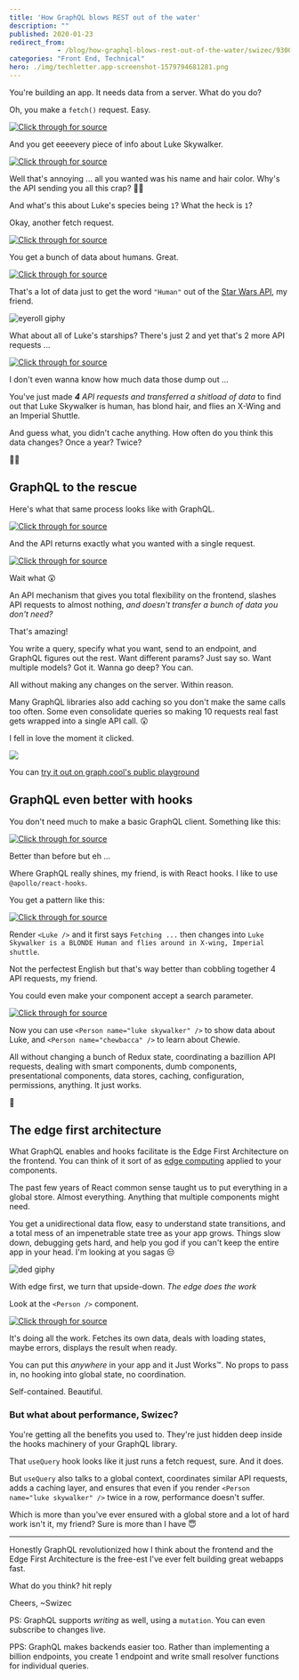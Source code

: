 ```yaml
---
title: 'How GraphQL blows REST out of the water'
description: ""
published: 2020-01-23
redirect_from: 
            - /blog/how-graphql-blows-rest-out-of-the-water/swizec/9300
categories: "Front End, Technical"
hero: ./img/techletter.app-screenshot-1579794681281.png
---
```

You&#x27;re building an app. It needs data from a server. What do you do?



Oh, you make a `fetch()` request. Easy.



[![Click through for source](./img/techletter.app-screenshot-1579794681281.png)](https://carbon.now.sh/?bg=rgba(255,255,255,1)&amp;t=seti&amp;l=javascript&amp;ds=true&amp;wc=true&amp;wa=true&amp;pv=48px&amp;ph=32px&amp;ln=false&amp;code=fetch(&#x27;https%3A%2F%2Fswapi.co%2Fapi%2Fpeople%2F1%2F&#x27;)%0A%09.then(res%20%3D%3E%20res.json())%0A%09.then(console.log))



And you get eeeevery piece of info about Luke Skywalker.



[![Click through for source](./img/techletter.app-screenshot-1579795602007.png)](https://carbon.now.sh/?bg=rgba(255,255,255,1)&amp;t=seti&amp;l=json&amp;ds=true&amp;wc=true&amp;wa=true&amp;pv=48px&amp;ph=32px&amp;ln=false&amp;code=%7B%0A%09%22name%22%3A%20%22Luke%20Skywalker%22%2C%0A%09%22height%22%3A%20%22172%22%2C%0A%09%22mass%22%3A%20%2277%22%2C%0A%09%22hair_color%22%3A%20%22blond%22%2C%0A%09%22skin_color%22%3A%20%22fair%22%2C%0A%09%22eye_color%22%3A%20%22blue%22%2C%0A%09%22birth_year%22%3A%20%2219BBY%22%2C%0A%09%22gender%22%3A%20%22male%22%2C%0A%09%22homeworld%22%3A%20%22https%3A%2F%2Fswapi.co%2Fapi%2Fplanets%2F1%2F%22%2C%0A%09%22films%22%3A%20%5B%0A%09%09%22https%3A%2F%2Fswapi.co%2Fapi%2Ffilms%2F2%2F%22%2C%0A%09%09%22https%3A%2F%2Fswapi.co%2Fapi%2Ffilms%2F6%2F%22%2C%0A%09%09%22https%3A%2F%2Fswapi.co%2Fapi%2Ffilms%2F3%2F%22%2C%0A%09%09%22https%3A%2F%2Fswapi.co%2Fapi%2Ffilms%2F1%2F%22%2C%0A%09%09%22https%3A%2F%2Fswapi.co%2Fapi%2Ffilms%2F7%2F%22%0A%09%5D%2C%0A%09%22species%22%3A%20%5B%0A%09%09%22https%3A%2F%2Fswapi.co%2Fapi%2Fspecies%2F1%2F%22%0A%09%5D%2C%0A%09%22vehicles%22%3A%20%5B%0A%09%09%22https%3A%2F%2Fswapi.co%2Fapi%2Fvehicles%2F14%2F%22%2C%0A%09%09%22https%3A%2F%2Fswapi.co%2Fapi%2Fvehicles%2F30%2F%22%0A%09%5D%2C%0A%09%22starships%22%3A%20%5B%0A%09%09%22https%3A%2F%2Fswapi.co%2Fapi%2Fstarships%2F12%2F%22%2C%0A%09%09%22https%3A%2F%2Fswapi.co%2Fapi%2Fstarships%2F22%2F%22%0A%09%5D%2C%0A%09%22created%22%3A%20%222014-12-09T13%3A50%3A51.644000Z%22%2C%0A%09%22edited%22%3A%20%222014-12-20T21%3A17%3A56.891000Z%22%2C%0A%09%22url%22%3A%20%22https%3A%2F%2Fswapi.co%2Fapi%2Fpeople%2F1%2F%22%0A%7D)



Well that&#x27;s annoying ... all you wanted was his name and hair color. Why&#x27;s the API sending you all this crap? 🤦‍♂️



And what&#x27;s this about Luke&#x27;s species being `1`? What the heck is `1`?



Okay, another fetch request.



[![Click through for source](./img/techletter.app-screenshot-1579794681428.png)](https://carbon.now.sh/?bg=rgba(255,255,255,1)&amp;t=seti&amp;l=javascript&amp;ds=true&amp;wc=true&amp;wa=true&amp;pv=48px&amp;ph=32px&amp;ln=false&amp;code=fetch(&#x27;https%3A%2F%2Fswapi.co%2Fapi%2Fspecies%2F1%2F&#x27;)%0A%09.then(res%20%3D%3E%20res.json())%0A%09.then(console.log))



You get a bunch of data about humans. Great.



[![Click through for source](./img/techletter.app-screenshot-1579794681620.png)](https://carbon.now.sh/?bg=rgba(255,255,255,1)&amp;t=seti&amp;l=json&amp;ds=true&amp;wc=true&amp;wa=true&amp;pv=48px&amp;ph=32px&amp;ln=false&amp;code=%7B%0A%09%22name%22%3A%20%22Human%22%2C%0A%09%22classification%22%3A%20%22mammal%22%2C%0A%09%22designation%22%3A%20%22sentient%22%2C%0A%09%22average_height%22%3A%20%22180%22%2C%0A%09%22skin_colors%22%3A%20%22caucasian%2C%20black%2C%20asian%2C%20hispanic%22%2C%0A%09%22hair_colors%22%3A%20%22blonde%2C%20brown%2C%20black%2C%20red%22%2C%0A%09%22eye_colors%22%3A%20%22brown%2C%20blue%2C%20green%2C%20hazel%2C%20grey%2C%20amber%22%2C%0A%09%22average_lifespan%22%3A%20%22120%22%2C%0A%09%22homeworld%22%3A%20%22https%3A%2F%2Fswapi.co%2Fapi%2Fplanets%2F9%2F%22%2C%0A%09%22language%22%3A%20%22Galactic%20Basic%22%2C%0A%09%22people%22%3A%20%5B%0A%09%09%22https%3A%2F%2Fswapi.co%2Fapi%2Fpeople%2F1%2F%22%2C%0A%09%09%22https%3A%2F%2Fswapi.co%2Fapi%2Fpeople%2F4%2F%22%2C%0A%09%09%22https%3A%2F%2Fswapi.co%2Fapi%2Fpeople%2F5%2F%22%2C%0A%09%09%22https%3A%2F%2Fswapi.co%2Fapi%2Fpeople%2F6%2F%22%2C%0A%09%09%22https%3A%2F%2Fswapi.co%2Fapi%2Fpeople%2F7%2F%22%2C%0A%09%09%22https%3A%2F%2Fswapi.co%2Fapi%2Fpeople%2F9%2F%22%2C%0A%09%09%22https%3A%2F%2Fswapi.co%2Fapi%2Fpeople%2F10%2F%22%2C%0A%09%09%22https%3A%2F%2Fswapi.co%2Fapi%2Fpeople%2F11%2F%22%2C%0A%09%09%22https%3A%2F%2Fswapi.co%2Fapi%2Fpeople%2F12%2F%22%2C%0A%09%09%22https%3A%2F%2Fswapi.co%2Fapi%2Fpeople%2F14%2F%22%2C%0A%09%09%22https%3A%2F%2Fswapi.co%2Fapi%2Fpeople%2F18%2F%22%2C%0A%09%09%22https%3A%2F%2Fswapi.co%2Fapi%2Fpeople%2F19%2F%22%2C%0A%09%09%22https%3A%2F%2Fswapi.co%2Fapi%2Fpeople%2F21%2F%22%2C%0A%09%09%22https%3A%2F%2Fswapi.co%2Fapi%2Fpeople%2F22%2F%22%2C%0A%09%09%22https%3A%2F%2Fswapi.co%2Fapi%2Fpeople%2F25%2F%22%2C%0A%09%09%22https%3A%2F%2Fswapi.co%2Fapi%2Fpeople%2F26%2F%22%2C%0A%09%09%22https%3A%2F%2Fswapi.co%2Fapi%2Fpeople%2F28%2F%22%2C%0A%09%09%22https%3A%2F%2Fswapi.co%2Fapi%2Fpeople%2F29%2F%22%2C%0A%09%09%22https%3A%2F%2Fswapi.co%2Fapi%2Fpeople%2F32%2F%22%2C%0A%09%09%22https%3A%2F%2Fswapi.co%2Fapi%2Fpeople%2F34%2F%22%2C%0A%09%09%22https%3A%2F%2Fswapi.co%2Fapi%2Fpeople%2F43%2F%22%2C%0A%09%09%22https%3A%2F%2Fswapi.co%2Fapi%2Fpeople%2F51%2F%22%2C%0A%09%09%22https%3A%2F%2Fswapi.co%2Fapi%2Fpeople%2F60%2F%22%2C%0A%09%09%22https%3A%2F%2Fswapi.co%2Fapi%2Fpeople%2F61%2F%22%2C%0A%09%09%22https%3A%2F%2Fswapi.co%2Fapi%2Fpeople%2F62%2F%22%2C%0A%09%09%22https%3A%2F%2Fswapi.co%2Fapi%2Fpeople%2F66%2F%22%2C%0A%09%09%22https%3A%2F%2Fswapi.co%2Fapi%2Fpeople%2F67%2F%22%2C%0A%09%09%22https%3A%2F%2Fswapi.co%2Fapi%2Fpeople%2F68%2F%22%2C%0A%09%09%22https%3A%2F%2Fswapi.co%2Fapi%2Fpeople%2F69%2F%22%2C%0A%09%09%22https%3A%2F%2Fswapi.co%2Fapi%2Fpeople%2F74%2F%22%2C%0A%09%09%22https%3A%2F%2Fswapi.co%2Fapi%2Fpeople%2F81%2F%22%2C%0A%09%09%22https%3A%2F%2Fswapi.co%2Fapi%2Fpeople%2F84%2F%22%2C%0A%09%09%22https%3A%2F%2Fswapi.co%2Fapi%2Fpeople%2F85%2F%22%2C%0A%09%09%22https%3A%2F%2Fswapi.co%2Fapi%2Fpeople%2F86%2F%22%2C%0A%09%09%22https%3A%2F%2Fswapi.co%2Fapi%2Fpeople%2F35%2F%22%0A%09%5D%2C%0A%09%22films%22%3A%20%5B%0A%09%09%22https%3A%2F%2Fswapi.co%2Fapi%2Ffilms%2F2%2F%22%2C%0A%09%09%22https%3A%2F%2Fswapi.co%2Fapi%2Ffilms%2F7%2F%22%2C%0A%09%09%22https%3A%2F%2Fswapi.co%2Fapi%2Ffilms%2F5%2F%22%2C%0A%09%09%22https%3A%2F%2Fswapi.co%2Fapi%2Ffilms%2F4%2F%22%2C%0A%09%09%22https%3A%2F%2Fswapi.co%2Fapi%2Ffilms%2F6%2F%22%2C%0A%09%09%22https%3A%2F%2Fswapi.co%2Fapi%2Ffilms%2F3%2F%22%2C%0A%09%09%22https%3A%2F%2Fswapi.co%2Fapi%2Ffilms%2F1%2F%22%0A%09%5D%2C%0A%09%22created%22%3A%20%222014-12-10T13%3A52%3A11.567000Z%22%2C%0A%09%22edited%22%3A%20%222015-04-17T06%3A59%3A55.850671Z%22%2C%0A%09%22url%22%3A%20%22https%3A%2F%2Fswapi.co%2Fapi%2Fspecies%2F1%2F%22%0A%7D)



That&#x27;s a lot of data just to get the word `"Human"` out of the [Star Wars API](https://swapi.co/), my friend.



![eyeroll giphy](./img/media-qmfpjpAT2fJRK-giphy.gif)



What about all of Luke&#x27;s starships? There&#x27;s just 2 and yet that&#x27;s 2 more API requests ...



[![Click through for source](./img/techletter.app-screenshot-1579794681424.png)](https://carbon.now.sh/?bg=rgba(255,255,255,1)&amp;t=seti&amp;l=javascript&amp;ds=true&amp;wc=true&amp;wa=true&amp;pv=48px&amp;ph=32px&amp;ln=false&amp;code=fetch(%22https%3A%2F%2Fswapi.co%2Fapi%2Fstarships%2F12%2F%22)%0A%09.then(res%20%3D%3E%20res.json())%0A%09.then(console.log)%0A%09%0Afetch(%22https%3A%2F%2Fswapi.co%2Fapi%2Fstarships%2F22%2F%22)%0A%09.then(res%20%3D%3E%20res.json())%0A%09.then(console.log))



I don&#x27;t even wanna know how much data those dump out ...



You&#x27;ve just made _**4** API requests and transferred a shitload of data_ to find out that Luke Skywalker is human, has blond hair, and flies an X-Wing and an Imperial Shuttle.



And guess what, you didn&#x27;t cache anything. How often do you think this data changes? Once a year? Twice?



🤦‍♂️



## GraphQL to the rescue



Here&#x27;s what that same process looks like with GraphQL.



[![Click through for source](./img/techletter.app-screenshot-1579794681447.png)](https://carbon.now.sh/?bg=rgba(255,255,255,1)&amp;t=seti&amp;l=graphql&amp;ds=true&amp;wc=true&amp;wa=true&amp;pv=48px&amp;ph=32px&amp;ln=false&amp;code=query%20luke%20%7B%0A%20%20Person(name%3A%20%22Luke%20Skywalker%22)%20%7B%0A%20%20%20%20name%0A%20%20%20%20hairColor%0A%20%20%20%20species%20%7B%0A%20%20%20%20%20%20name%0A%20%20%20%20%7D%0A%20%20%20%20starships%20%7B%0A%20%20%20%20%20%20name%0A%20%20%20%20%7D%0A%20%20%7D%0A%7D)



And the API returns exactly what you wanted with a single request.



[![Click through for source](./img/techletter.app-screenshot-1579794681567.png)](https://carbon.now.sh/?bg=rgba(255,255,255,1)&amp;t=seti&amp;l=json&amp;ds=true&amp;wc=true&amp;wa=true&amp;pv=48px&amp;ph=32px&amp;ln=false&amp;code=%7B%0A%20%20%22data%22%3A%20%7B%0A%20%20%20%20%22Person%22%3A%20%7B%0A%20%20%20%20%20%20%22name%22%3A%20%22Luke%20Skywalker%22%2C%0A%20%20%20%20%20%20%22hairColor%22%3A%20%5B%0A%20%20%20%20%20%20%20%20%22BLONDE%22%0A%20%20%20%20%20%20%5D%2C%0A%20%20%20%20%20%20%22species%22%3A%20%5B%0A%20%20%20%20%20%20%20%20%7B%0A%20%20%20%20%20%20%20%20%20%20%22name%22%3A%20%22Human%22%0A%20%20%20%20%20%20%20%20%7D%0A%20%20%20%20%20%20%5D%2C%0A%20%20%20%20%20%20%22starships%22%3A%20%5B%0A%20%20%20%20%20%20%20%20%7B%0A%20%20%20%20%20%20%20%20%20%20%22name%22%3A%20%22X-wing%22%0A%20%20%20%20%20%20%20%20%7D%2C%0A%20%20%20%20%20%20%20%20%7B%0A%20%20%20%20%20%20%20%20%20%20%22name%22%3A%20%22Imperial%20shuttle%22%0A%20%20%20%20%20%20%20%20%7D%0A%20%20%20%20%20%20%5D%0A%20%20%20%20%7D%0A%20%20%7D%0A%7D)



Wait what 😲



An API mechanism that gives you total flexibility on the frontend, slashes API requests to almost nothing, _and doesn&#x27;t transfer a bunch of data you don&#x27;t need?_



That&#x27;s amazing!



You write a query, specify what you want, send to an endpoint, and GraphQL figures out the rest. Want different params? Just say so. Want multiple models? Got it. Wanna go deep? You can.



All without making any changes on the server. Within reason.



Many GraphQL libraries also add caching so you don&#x27;t make the same calls too often. Some even consolidate queries so making 10 requests real fast gets wrapped into a single API call. 😲



I fell in love the moment it clicked.



![](./img/media-7FyMQm2vBiTjG-giphy.gif)



You can [try it out on graph.cool&#x27;s public playground](https://swapi.graph.cool/)



## GraphQL even better with hooks



You don&#x27;t need much to make a basic GraphQL client. Something like this:



[![Click through for source](./img/techletter.app-screenshot-1579795766609.png)](https://carbon.now.sh/?bg=rgba(255,255,255,1)&amp;t=seti&amp;l=javascript&amp;ds=true&amp;wc=true&amp;wa=true&amp;pv=48px&amp;ph=32px&amp;ln=false&amp;code=fetch(&#x27;https%3A%2F%2Fswapi.graph.cool%2F&#x27;%2C%20%7B%0A%09method%3A%20&#x27;POST&#x27;%2C%0A%09body%3A%20%7B%0A%09%09operationName%3A%20&#x27;luke&#x27;%2C%0A%09%09variables%3A%20%7B%7D%2C%0A%09%09query%3A%20%60%0A%09%09%09query%20luke%20%7B%0A%09%09%09%20%20Person(name%3A%20%22Luke%20Skywalker%22)%20%7B%0A%09%09%09%20%20%20%20name%0A%09%09%09%20%20%20%20hairColor%0A%09%09%09%20%20%20%20species%20%7B%0A%09%09%09%20%20%20%20%20%20name%0A%09%09%09%20%20%20%20%7D%0A%09%09%09%20%20%20%20starships%20%7B%0A%09%09%09%20%20%20%20%20%20name%0A%09%09%09%20%20%20%20%7D%0A%09%09%09%20%20%7D%0A%09%09%09%7D%0A%09%09%60%0A%09%7D%0A%7D))



Better than before but eh ...



Where GraphQL really shines, my friend, is with React hooks. I like to use `@apollo/react-hooks`.



You get a pattern like this:



[![Click through for source](./img/techletter.app-screenshot-1579794681647.png)](https://carbon.now.sh/?bg=rgba(255,255,255,1)&amp;t=seti&amp;l=javascript&amp;ds=true&amp;wc=true&amp;wa=true&amp;pv=48px&amp;ph=32px&amp;ln=false&amp;code=\import%20%7B%20useQuery%20%7D%20from%20&#x27;%40apollo%2Freact-hooks&#x27;%3B%0A\import%20gql%20from%20&#x27;graphql-tag&#x27;%3B%0A%0A%2F%2F%20define%20the%20graphql%20query%0Aconst%20LUKE_QUERY%20%3D%20gql%60%0A%09query%20luke%20%7B%0A%09%20%20Person(name%3A%20%22Luke%20Skywalker%22)%20%7B%0A%09%20%20%20%20name%0A%09%20%20%20%20hairColor%0A%09%20%20%20%20species%20%7B%0A%09%20%20%20%20%20%20name%0A%09%20%20%20%20%7D%0A%09%20%20%20%20starships%20%7B%0A%09%20%20%20%20%20%20name%0A%09%20%20%20%20%7D%0A%09%20%20%7D%0A%09%7D%0A%60%0A%0A%2F%2F%20a%20component%20that%20fetches%20data%20and%20displays%20it%0Aconst%20Luke%20%3D%20()%20%3D%3E%20%7B%0A%09const%20%7B%20loading%2C%20data%20%7D%20%3D%20useQuery(LUKE_QUERY)%0A%09%0A%09return%20loading%20%3F%20%0A%09%09%3Cp%3EFetching%20...%3C%2Fp%3E%20%0A%09%3A%20%0A%09%09%3Cp%3E%7Bdata.Person.name%7D%20is%20a%20%7Bdata.Person.hairColor%5B0%5D%7D%20%7Bdata.Person.species%5B0%5D.name%7D%20and%20flies%20around%20in%20%7Bdata.Person.starships.map(ship%20%3D%3E%20ship.name).join(%22%2C%20%22)%7D%3C%2Fp%3E%0A%7D)



Render `<Luke />` and it first says `Fetching ...` then changes into `Luke Skywalker is a BLONDE Human and flies around in X-wing, Imperial shuttle`.



Not the perfectest English but that&#x27;s way better than cobbling together 4 API requests, my friend.



You could even make your component accept a search parameter.



[![Click through for source](./img/techletter.app-screenshot-1579794681459.png)](https://carbon.now.sh/?bg=rgba(255,255,255,1)&amp;t=seti&amp;l=javascript&amp;ds=true&amp;wc=true&amp;wa=true&amp;pv=48px&amp;ph=32px&amp;ln=false&amp;code=\import%20%7B%20useQuery%20%7D%20from%20&#x27;%40apollo%2Freact-hooks&#x27;%3B%0A\import%20gql%20from%20&#x27;graphql-tag&#x27;%3B%0A%0A%2F%2F%20define%20the%20graphql%20query%0Aconst%20PERSON_QUERY%20%3D%20gql%60%0A%09query%20person(%24name%3A%20String!)%20%7B%0A%09%20%20Person(name%3A%20%24name)%20%7B%0A%09%20%20%20%20name%0A%09%20%20%20%20hairColor%0A%09%20%20%20%20species%20%7B%0A%09%20%20%20%20%20%20name%0A%09%20%20%20%20%7D%0A%09%20%20%20%20starships%20%7B%0A%09%20%20%20%20%20%20name%0A%09%20%20%20%20%7D%0A%09%20%20%7D%0A%09%7D%0A%60%0A%0A%2F%2F%20a%20component%20that%20fetches%20data%20and%20displays%20it%0Aconst%20Person%20%3D%20(%7B%20name%20%7D)%20%3D%3E%20%7B%0A%09const%20%7B%20loading%2C%20data%20%7D%20%3D%20useQuery(PERSON_QUERY%2C%20%7B%0A%09%09variables%3A%20%7B%0A%09%09%09name%0A%09%09%7D%0A%09%7D)%0A%09%0A%09return%20loading%20%3F%20%0A%09%09%3Cp%3EFetching%20...%3C%2Fp%3E%20%0A%09%3A%20%0A%09%09%3Cp%3E%7Bdata.Person.name%7D%20is%20a%20%7Bdata.Person.hairColor%5B0%5D%7D%20%7Bdata.Person.species%5B0%5D.name%7D%20and%20flies%20around%20in%20%7Bdata.Person.starships.map(ship%20%3D%3E%20ship.name).join(%22%2C%20%22)%7D%3C%2Fp%3E%0A%7D)



Now you can use `<Person name="luke skywalker" />` to show data about Luke, and `<Person name="chewbacca" />` to learn about Chewie.



All without changing a bunch of Redux state, coordinating a bazillion API requests, dealing with smart components, dumb components, presentational components, data stores, caching, configuration, permissions, anything. It just works.



🤯



## The edge first architecture



What GraphQL enables and hooks facilitate is the Edge First Architecture on the frontend. You can think of it sort of as [edge computing](https://en.wikipedia.org/wiki/Edge_computing) applied to your components.



The past few years of React common sense taught us to put everything in a global store. Almost everything. Anything that multiple components might need.



You get a unidirectional data flow, easy to understand state transitions, and a total mess of an impenetrable state tree as your app grows. Things slow down, debugging gets hard, and help you god if you can&#x27;t keep the entire app in your head. I&#x27;m looking at you sagas 😒



![ded giphy](./img/media-3ohzdUbXhdSXOvwJbO-giphy-downsized-medium.gif)



With edge first, we turn that upside-down. _The edge does the work_



Look at the `<Person />` component.



[![Click through for source](./img/techletter.app-screenshot-1579794681475.png)](https://carbon.now.sh/?bg=rgba(255,255,255,1)&amp;t=seti&amp;l=javascript&amp;ds=true&amp;wc=true&amp;wa=true&amp;pv=48px&amp;ph=32px&amp;ln=false&amp;code=%2F%2F%20a%20component%20that%20fetches%20data%20and%20displays%20it%0Aconst%20Person%20%3D%20(%7B%20name%20%7D)%20%3D%3E%20%7B%0A%09const%20%7B%20loading%2C%20data%20%7D%20%3D%20useQuery(PERSON_QUERY%2C%20%7B%0A%09%09variables%3A%20%7B%0A%09%09%09name%0A%09%09%7D%0A%09%7D)%0A%09%0A%09return%20loading%20%3F%20%0A%09%09%3Cp%3EFetching%20...%3C%2Fp%3E%20%0A%09%3A%20%0A%09%09%3Cp%3E%7Bdata.Person.name%7D%20is%20a%20%7Bdata.Person.hairColor%5B0%5D%7D%20%7Bdata.Person.species%5B0%5D.name%7D%20and%20flies%20around%20in%20%7Bdata.Person.starships.map(ship%20%3D%3E%20ship.name).join(%22%2C%20%22)%7D%3C%2Fp%3E%0A%7D)



It&#x27;s doing all the work. Fetches its own data, deals with loading states, maybe errors, displays the result when ready.



You can put this _anywhere_ in your app and it Just Works™. No props to pass in, no hooking into global state, no coordination.



Self-contained. Beautiful.



### But what about performance, Swizec?



You&#x27;re getting all the benefits you used to. They&#x27;re just hidden deep inside the hooks machinery of your GraphQL library.



That `useQuery` hook looks like it just runs a fetch request, sure. And it does.



But `useQuery` also talks to a global context, coordinates similar API requests, adds a caching layer, and ensures that even if you render `<Person name="luke skywalker" />` twice in a row, performance doesn&#x27;t suffer.



Which is more than you&#x27;ve ever ensured with a global store and a lot of hard work isn&#x27;t it, my friend? Sure is more than I have 😇



* * *



Honestly GraphQL revolutionized how I think about the frontend and the Edge First Architecture is the free-est I&#x27;ve ever felt building great webapps fast.



What do you think? hit reply



Cheers, ~Swizec



PS: GraphQL supports _writing_ as well, using a `mutation`. You can even subscribe to changes live.



PPS: GraphQL makes backends easier too. Rather than implementing a billion endpoints, you create 1 endpoint and write small resolver functions for individual queries.